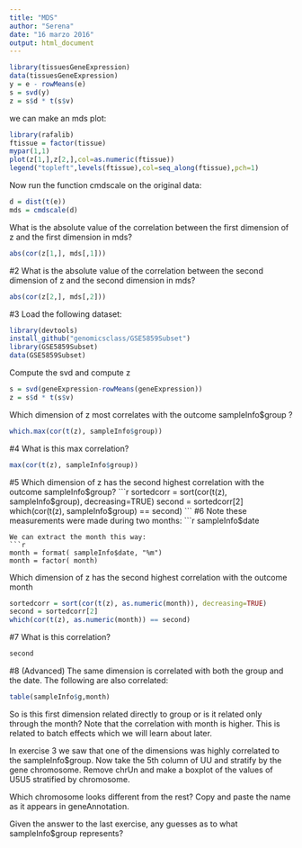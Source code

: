 ```yaml
---
title: "MDS"
author: "Serena"
date: "16 marzo 2016"
output: html_document
---
```


```r
library(tissuesGeneExpression)
data(tissuesGeneExpression)
y = e - rowMeans(e)
s = svd(y)
z = s$d * t(s$v)
```
we can make an mds plot:

```r
library(rafalib)
ftissue = factor(tissue)
mypar(1,1)
plot(z[1,],z[2,],col=as.numeric(ftissue))
legend("topleft",levels(ftissue),col=seq_along(ftissue),pch=1)
```
Now run the function cmdscale on the original data:

```r
d = dist(t(e))
mds = cmdscale(d)
```

What is the absolute value of the correlation between the first dimension of z and the first dimension in mds?

```r
abs(cor(z[1,], mds[,1]))
```
#2
What is the absolute value of the correlation between the second dimension of z and the second dimension in mds?
```r
abs(cor(z[2,], mds[,2]))
```
#3
Load the following dataset:
```r
library(devtools)
install_github("genomicsclass/GSE5859Subset")
library(GSE5859Subset)
data(GSE5859Subset)
```
Compute the svd and compute z

```r
s = svd(geneExpression-rowMeans(geneExpression))
z = s$d * t(s$v)
```
Which dimension of z most correlates with the outcome sampleInfo$group ?

```r
which.max(cor(t(z), sampleInfo$group))
```
#4
What is this max correlation?
```r
max(cor(t(z), sampleInfo$group))
```
#5
Which dimension of z has the second highest correlation with the outcome sampleInfo$group?
```r
sortedcorr = sort(cor(t(z), sampleInfo$group), decreasing=TRUE)
second = sortedcorr[2]
which(cor(t(z), sampleInfo$group) == second)
```
#6
Note these measurements were made during two months:
```r
sampleInfo$date
```
We can extract the month this way:
```r
month = format( sampleInfo$date, "%m")
month = factor( month)
```

Which dimension of z has the second highest correlation with the outcome month
```r
sortedcorr = sort(cor(t(z), as.numeric(month)), decreasing=TRUE)
second = sortedcorr[2]
which(cor(t(z), as.numeric(month)) == second)
```
#7
What is this correlation?
```r
second
```
#8
(Advanced) The same dimension is correlated with both the group and the date. The following are also correlated:
```r
table(sampleInfo$g,month)
```
So is this first dimension related directly to group or is it related only through the month? Note that the correlation with month is higher. This is related to batch effects which we will learn about later.

In exercise 3 we saw that one of the dimensions was highly correlated to the sampleInfo$group. Now take the 5th column of UU and stratify by the gene chromosome. Remove chrUn and make a boxplot of the values of U5U5 stratified by chromosome.

Which chromosome looks different from the rest? Copy and paste the name as it appears in geneAnnotation.

Given the answer to the last exercise, any guesses as to what sampleInfo$group represents?

